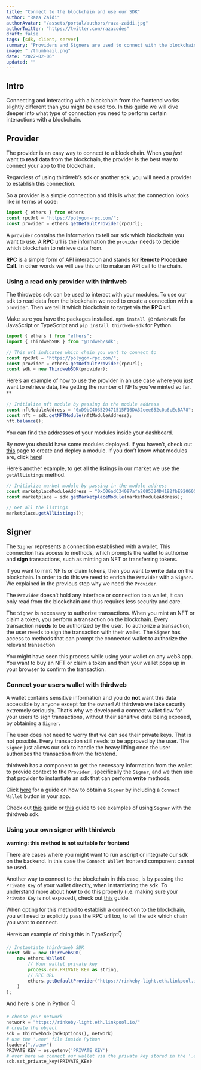 ```yaml
---
title: "Connect to the blockchain and use our SDK"
author: "Raza Zaidi"
authorAvatar: "/assets/portal/authors/raza-zaidi.jpg"
authorTwitter: "https://twitter.com/razacodes"
draft: false
tags: [sdk, client, server]
summary: "Providers and Signers are used to connect with the blockchain. Find out how to do this to use our sdk"
image: "./thumbnail.png"
date: "2022-02-06"
updated: ""
---
```


## Intro

Connecting and interacting with a blockchain from the frontend works slightly different than you might be used too. In this guide we will dive deeper into what type of connection you need to perform certain interactions with a blockchain.

## Provider

The provider is an easy way to connect to a block chain. When you _just_ want to **read** data from the blockchain, the provider is the best way to connect your app to the blockchain.

Regardless of using thirdweb’s sdk or another sdk, you will need a provider to establish this connection.

So a provider is a simple connection and this is what the connection looks like in terms of code:

```jsx
import { ethers } from ethers
const rpcUrl = "https://polygon-rpc.com/";
const provider = ethers.getDefaultProvider(rpcUrl);
```

A `provider` contains the information to tell our sdk which blockchain you want to use. A **RPC** url is the information the `provider` needs to decide which blockchain to retrieve data from.

**RPC** is a simple form of API interaction and stands for **Remote Procedure Call.** In other words we will use this url to make an API call to the chain.

### Using a read only provider with thirdweb

The thirdwebs sdk can be used to interact with your modules. To use our sdk to read data from the blockchain we need to create a connection with a `provider`. Then we tell it which blockchain to target via the **RPC** url.

Make sure you have the packages installed. `npm install @3rdweb/sdk` for JavaScript or TypeScript and `pip install thirdweb-sdk` for Python.

```jsx
import { ethers } from "ethers";
import { ThirdwebSDK } from "@3rdweb/sdk";

// This url indicates which chain you want to connect to
const rpcUrl = "https://polygon-rpc.com/";
const provider = ethers.getDefaultProvider(rpcUrl);
const sdk = new ThirdwebSDK(provider);
```

Here’s an example of how to use the provider in an use case where you _just_ want to retrieve data, like getting the number of NFTs you’ve minted so far. \*\*

```jsx
// Initialize nft module by passing in the module address
const nftModuleAddress = "0xD9bC403529471515F16DA32eee652c0a6cEcBA78";
const nft = sdk.getNFTModule(nftModuleAddress);
nft.balance();
```

You can find the addresses of your modules inside your dashboard.

By now you should have some modules deployed. If you haven’t, check out [this](/portal/learn/projects) page to create and deploy a module. If you don’t know what modules are, click [here](/portal/learn/introduction)!

Here’s another example, to get all the listings in our market we use the `getAllListings` method.

```jsx
// Initialize market module by passing in the module address
const marketplaceModuleAddress = "0xC06adC34097afa2085324D4192fbE9206059f8e0";
const marketplace = sdk.getMarketplaceModule(marketModuleAddress);

// Get all the listings
marketplace.getAllListings();
```

## Signer

The `Signer` represents a connection established with a wallet. This connection has access to methods, which prompts the wallet to authorise and **sign** transactions, such as minting an NFT or transferring tokens.

If you want to mint NFTs or claim tokens, then you want to **write** data on the blockchain. In order to do this we need to enrich the `Provider` with a `Signer`. We explained in the previous step why we need the `Provider`.

The `Provider` doesn’t hold any interface or connection to a wallet, it can only read from the blockchain and thus requires less security and care.

The `Signer` is necessary to authorize transactions. When you mint an NFT or claim a token, you perform a transaction on the blockchain. Every transaction **needs** to be authorized by the user. To authorize a transaction, the user needs to sign the transaction with their wallet. The `Signer` has access to methods that can prompt the connected wallet to authorize the relevant transaction

You might have seen this process while using your wallet on any web3 app. You want to buy an NFT or claim a token and then your wallet pops up in your browser to confirm the transaction.

### Connect your users wallet with thirdweb

A wallet contains sensitive information and you do **not** want this data accessible by anyone except for the owner! At thirdweb we take security extremely seriously. That’s why we developed a connect wallet flow for your users to sign transactions, without their sensitive data being exposed, by obtaining a `Signer`.

The user does not need to worry that we can see their private keys. That is not possible. Every transaction still needs to be approved by the user. The `Signer` just allows our sdk to handle the heavy lifting once the user authorizes the transaction from the frontend.

thirdweb has a component to get the necessary information from the wallet to provide context to the `Provider` , specifically the `Signer`, and we then use that provider to instantiate an sdk that can perform **write** methods.

Click [here](/portal/guides/add-connectwallet-to-your-website) for a guide on how to obtain a `Signer` by including a `Connect Wallet` button in your app.

Check out [this](/portal/guides/token-button-react) guide or [this](/portal/guides/claim-button-react) guide to see examples of using `Signer` with the thirdweb sdk.

### Using your own signer with thirdweb

**warning: this method is not suitable for frontend**

There are cases where you might want to run a script or integrate our sdk on the backend. In this case the `Connect Wallet` frontend component cannot be used.

Another way to connect to the blockchain in this case, is by passing the `Private Key` of your wallet directly, when instantiating the sdk. To understand more about **how** to do this properly (i.e. making sure your `Private Key` is not exposed), check out [this](/portal/guides/sdk-guide) guide.

When opting for this method to establish a connection to the blockchain, you will need to explicitly pass the RPC url too, to tell the sdk which chain you want to connect.

Here’s an example of doing this in TypeScript👇

```jsx
// Instantiate thirdrdweb SDK
const sdk = new ThirdwebSDK(
    new ethers.Wallet(
        // Your wallet private key
        process.env.PRIVATE_KEY as string,
        // RPC URL
        ethers.getDefaultProvider("https://rinkeby-light.eth.linkpool.io/")
    )
);
```

And here is one in Python 👇

```python
# choose your network
network = "https://rinkeby-light.eth.linkpool.io/"
# create the object
sdk = ThirdwebSdk(SdkOptions(), network)
# use the '.env' file inside Python
loadenv("./.env")
PRIVATE_KEY = os.getenv('PRIVATE_KEY')
# over here we connect our wallet via the private key stored in the '.env' file
sdk.set_private_key(PRIVATE_KEY)
```

<MdxNavigation>
  <MdxNavigationItem
    href="/portal/learn/modules/pack"
    title="Pack"
  />
  <MdxNavigationItem href="/portal/learn/recipes" title="Recipes" next />
</MdxNavigation>